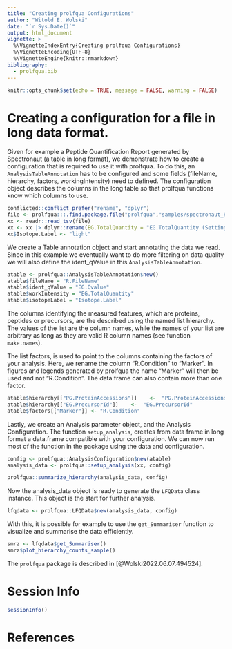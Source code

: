 ```yaml
---
title: "Creating prolfqua Configurations"
author: "Witold E. Wolski"
date: "`r Sys.Date()`"
output: html_document
vignette: >
  %\VignetteIndexEntry{Creating prolfqua Configurations} 
  %\VignetteEncoding{UTF-8}
  %\VignetteEngine{knitr::rmarkdown}
bibliography:
  - prolfqua.bib
---
```


```r
knitr::opts_chunk$set(echo = TRUE, message = FALSE, warning = FALSE)
```

# Creating a configuration for a file in long data format.

Given for example a Peptide Quantification Report generated by Spectronaut (a table in long format), we demonstrate how to create a configuration that is required to use it with prolfqua. To do this, an `AnalysisTableAnnotation` has to be configured and some fields (fileName, hierarchy, factors, workingIntensity) need to defined.
The configuration object describes the columns in the long table so that prolfqua functions know which columns to use.

```r
conflicted::conflict_prefer("rename", "dplyr")
file <- prolfqua:::.find.package.file("prolfqua","samples/spectronaut_PEPTIDE.xls")
xx <- readr::read_tsv(file)
xx <- xx |> dplyr::rename(EG.TotalQuantity = "EG.TotalQuantity (Settings)")
xx$Isotope.Label <- "light"
```

We create a Table annotation object and start annotating the data we read. Since in this example we eventually want to do more filtering on data quality we will also define the ident_qValue in this `AnalysisTableAnnotation`.

```r
atable <- prolfqua::AnalysisTableAnnotation$new()
atable$fileName = "R.FileName"
atable$ident_qValue = "EG.Qvalue"
atable$workIntensity = "EG.TotalQuantity"
atable$isotopeLabel = "Isotope.Label"

```

The columns identifying the measured features, which are proteins, peptides or precursors, are the described using the named list hierarchy. The values of the list are the column names, while the names of your list are arbitrary as long as they are valid R column names (see function `make.names`). 

The list factors, is used to point to the columns containing the factors of your analysis.
Here, we rename the column "R.Condition" to "Marker". In figures and legends generated by prolfqua the name "Marker" will then be used and not "R.Condition". The data.frame can also contain more than one factor. 


```r
atable$hierarchy[["PG.ProteinAccessions"]]    <-  "PG.ProteinAccessions"
atable$hierarchy[["EG.PrecursorId"]]    <-  "EG.PrecursorId"
atable$factors[["Marker"]] <- "R.Condition"
```


Lastly, we create an Analysis parameter object, and the Analysis Configuration. The function `setup_analysis`, creates from data frame in long format a data.frame compatible with your configuration. We can now run most of the function in the package using the data and configuration.

```r
config <- prolfqua::AnalysisConfiguration$new(atable)
analysis_data <- prolfqua::setup_analysis(xx, config)

prolfqua::summarize_hierarchy(analysis_data, config)

```

Now the analysis_data object is ready to generate the `LFQData` class instance. This object is the start for further analysis.

```r
lfqdata <- prolfqua::LFQData$new(analysis_data, config)
```

With this, it is possible for example to use the `get_Summariser` function to visualize and summarise the data efficiently.

```r
smrz <- lfqdata$get_Summariser()
smrz$plot_hierarchy_counts_sample()
```

The `prolfqua` package is described in [@Wolski2022.06.07.494524].

# Session Info

```r
sessionInfo()
```

# References



